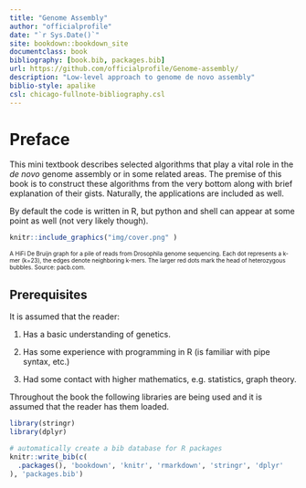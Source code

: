 ```yaml
--- 
title: "Genome Assembly"
author: "officialprofile"
date: "`r Sys.Date()`"
site: bookdown::bookdown_site
documentclass: book
bibliography: [book.bib, packages.bib]
url: https://github.com/officialprofile/Genome-assembly/
description: "Low-level approach to genome de novo assembly"
biblio-style: apalike
csl: chicago-fullnote-bibliography.csl
---
```


# Preface

This mini textbook describes selected algorithms that play a vital role in the *de novo* genome assembly or in some related areas. The premise of this book is to construct these algorithms from the very bottom along with brief explanation of their gists. Naturally, the applications are included as well.

By default the code is written in R, but python and shell can appear at some point as well  (not very likely though).

```r
knitr::include_graphics("img/cover.png" )
```
<font size="1">A HiFi De Bruijn graph for a pile of reads from Drosophila genome sequencing. Each dot represents a k-mer (k=23), the edges denote neighboring k-mers. The larger red dots mark the head of heterozygous bubbles. Source: pacb.com.</font> 

## Prerequisites

It is assumed that the reader:

1. Has a basic understanding of genetics.

2. Has some experience with programming in R (is familiar with pipe syntax, etc.)

3. Had some contact with higher mathematics, e.g. statistics, graph theory. 

Throughout the book the following libraries are being used and it is assumed that the reader has them loaded.
```r
library(stringr)
library(dplyr)
```
 
```r
# automatically create a bib database for R packages
knitr::write_bib(c(
  .packages(), 'bookdown', 'knitr', 'rmarkdown', 'stringr', 'dplyr'
), 'packages.bib')
```
